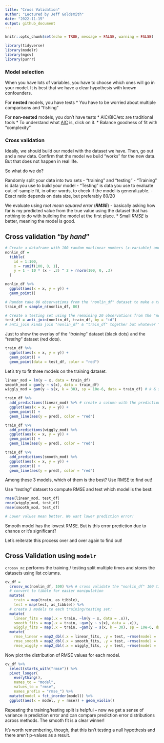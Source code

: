 ```yaml
---
title: "Cross Validation"
author: "Lectured by Jeff Goldsmith"
date: "2022-11-15"
output: github_document
---
```


```r
knitr::opts_chunk$set(echo = TRUE, message = FALSE, warning = FALSE)

library(tidyverse)
library(modelr)
library(mgcv)
library(purrr)
```

### Model selection

When you have lots of variables, you have to choose which ones will go in your model. 
It is best that we have a clear hypothesis with known confounders.

For **nested** models, you have tests
* You have to be worried about multiple comparisons and "fishing"

For **non-nested** models, you don't have tests
* AIC/BIC/etc are traditional tools 
  * To understand what [AIC](https://www.scribbr.com/statistics/akaike-information-criterion/) is, click on it.
* Balance goodness of fit with "complexity"


### Cross validation

Ideally, we should build our model with the dataset we have. Then, go out and a new data. 
Confirm that the model we build "works" for the new data. But that does not happen in real life.

So what do we do?

Randomly split your data into two sets - "training" and "testing"
- "Training" is data you use to build your model
- "Testing" is data you use to evaluate out-of-sample fit, in other words, to check if the model is generalizable.
- Exact ratio depends on data size, but preferably 80/20

We evaluate using *root mean squared error* (***RMSE***) - basically asking how far is my predicted value from the true value
using the dataset that has nothing to do with building the model at the first place.
* Small *RMSE* is better, meaning the model is good.


## Cross validation "*by hand*"

```r
# Create a dataframe with 100 random nonlinear numbers (x-variable) and a y-variable that depends on x-variable.
nonlin_df = 
  tibble(
    id = 1:100,
    x = runif(100, 0, 1),
    y = 1 - 10 * (x - .3) ^ 2 + rnorm(100, 0, .3)
  )

nonlin_df %>% 
  ggplot(aes(x = x, y = y)) + 
  geom_point()
```

```r
# Random take 80 observations from the "nonlin_df" dataset to make a training set to build a model:
train_df = sample_n(nonlin_df, 80)

# Create a testing set using the remaining 20 observations from the "nonlin_df" dataset:
test_df = anti_join(nonlin_df, train_df, by = "id")
# anti_join kinda join "nonlin_df" & "train_df" together but whatever "id" is overlapped (occurred in both datasets) will be removed.
```

Just to show the overlay of the "*training*" dataset (black dots) and the "*testing*" dataset (red dots).
```r
train_df %>% 
  ggplot(aes(x = x, y = y)) + 
  geom_point() +
  geom_point(data = test_df, color = "red")
```

Let's try to fit three models on the training dataset.
```r
linear_mod = lm(y ~ x, data = train_df)
smooth_mod = gam(y ~ s(x), data = train_df)
wiggly_mod = gam(y ~ s(x, k = 30), sp = 10e-6, data = train_df) # k & sp will give us a wiggly line.
```

```r
train_df %>% 
  add_predictions(linear_mod) %>% # create a column with the prediction values
  ggplot(aes(x = x, y = y)) +
  geom_point() +
  geom_line(aes(y = pred), color = "red")

train_df %>% 
  add_predictions(wiggly_mod) %>% 
  ggplot(aes(x = x, y = y)) +
  geom_point() +
  geom_line(aes(y = pred), color = "red")

train_df %>% 
  add_predictions(smooth_mod) %>% 
  ggplot(aes(x = x, y = y)) +
  geom_point() +
  geom_line(aes(y = pred), color = "red")
```

Among these 3 models, which of them is the best? Use RMSE to find out!

Use "*testing*" dataset to compute RMSE and test which model is the best:
```r
rmse(linear_mod, test_df)
rmse(wiggly_mod, test_df)
rmse(smooth_mod, test_df)

# Lower values mean better. We want lower prediction error!
```
Smooth model has the lowest RMSE. But is this error prediction due to chance or it's significant?

Let's reiterate this process over and over again to find out!


## Cross Validation using `modelr`

`crossv_mc` performs the training / testing split multiple times and stores the datasets using list columns.

```r
cv_df = 
  crossv_mc(nonlin_df, 100) %>% # cross validate the "nonlin_df" 100 times
  # convert to tibble for easier manipulation
  mutate(
    train = map(train, as_tibble),
    test = map(test, as_tibble)) %>% 
  # create 3 models to each training/testing set:
  mutate(
    linear_fits = map(.x = train, ~lm(y ~ x, data = .x)),
    smooth_fits = map(.x = train, ~gam(y ~ s(x), data = .x)),
    wiggly_fits = map(.x = train, ~gam(y ~ s(x, k = 30), sp = 10e-6, data = .x))) %>% 
  mutate(
    rmse_linear = map2_dbl(.x = linear_fits, .y = test, ~rmse(model = .x, data = .y)),
    rmse_smooth = map2_dbl(.x = smooth_fits, .y = test, ~rmse(model = .x, data = .y)),
    rmse_wiggly = map2_dbl(.x = wiggly_fits, .y = test, ~rmse(model = .x, data = .y)))
```

Now plot the distribution of RMSE values for each model.
```r
cv_df %>% 
  select(starts_with("rmse")) %>% 
  pivot_longer(
    everything(),
    names_to = "model", 
    values_to = "rmse",
    names_prefix = "rmse_") %>% 
  mutate(model = fct_inorder(model)) %>% 
  ggplot(aes(x = model, y = rmse)) + geom_violin()
```

Repeating the training/testing split is helpful – now we get a sense of variance in prediction error and can compare 
prediction error distributions across methods. The smooth fit is a clear winner!

It’s worth remembering, though, that this isn’t testing a null hypothesis and there aren’t p-values as a result.




